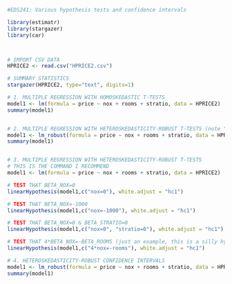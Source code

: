 ```r
#EDS241: Various hypothesis tests and confidence intervals

library(estimatr)
library(stargazer)
library(car)



# IMPORT CSV DATA
HPRICE2 <- read.csv("HPRICE2.csv")

# SUMMARY STATISTICS
stargazer(HPRICE2, type="text", digits=1)

# 1. MULTIPLE REGRESSION WITH HOMOSKEDASTIC T-TESTS
model1 <- lm(formula = price ~ nox + rooms + stratio, data = HPRICE2)
summary(model1)


# 2. MULTIPLE REGRESSION WITH HETEROSKEDASTICITY-ROBUST T-TESTS (note "lm_robust")
model1 <- lm_robust(formula = price ~ nox + rooms + stratio, data = HPRICE2)
summary(model1)


# 3. MULTIPLE REGRESSION WITH HETEROSKEDASTICITY-ROBUST T-TESTS
# THIS IS THE COMMAND I RECOMMEND
model1 <- lm(formula = price ~ nox + rooms + stratio, data = HPRICE2)

# TEST THAT BETA_NOX=0
linearHypothesis(model1,c("nox=0"), white.adjust = "hc1")

# TEST THAT BETA_NOX=-1000
linearHypothesis(model1,c("nox=-1000"), white.adjust = "hc1")

# TEST THAT BETA_NOX=0 & BETA_STRATIO=0
linearHypothesis(model1,c("nox=0", "stratio=0"), white.adjust = "hc1")

# TEST THAT 4*BETA_NOX=-BETA_ROOMS (just an example, this is a silly hypothesus)
linearHypothesis(model1,c("4*nox=-rooms"), white.adjust = "hc1")

# 4. HETEROSKEDASTICITY-ROBUST CONFIDENCE INTERVALS
model1 <- lm_robust(formula = price ~ nox + rooms + stratio, data = HPRICE2)
summary(model1)
```


